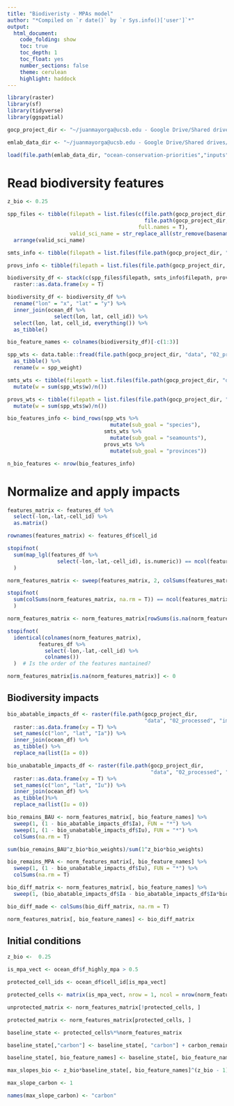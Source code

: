 ```yaml
---
title: "Biodiveristy - MPAs model"
author: "*Compiled on `r date()` by `r Sys.info()['user']`*"
output: 
  html_document:
    code_folding: show
    toc: true
    toc_depth: 1
    toc_float: yes
    number_sections: false
    theme: cerulean
    highlight: haddock
---
```


```r
library(raster)
library(sf)
library(tidyverse)
library(ggspatial)

gocp_project_dir <- "~/juanmayorga@ucsb.edu - Google Drive/Shared drives/emlab/projects/current-projects/ocean-conservation-priorities"

emlab_data_dir <- "~/juanmayorga@ucsb.edu - Google Drive/Shared drives/emlab/data"

load(file.path(emlab_data_dir, "ocean-conservation-priorities","inputs", "national_analyses","common_inputs.RData"))
```


# Read biodiversity features

```r
z_bio <- 0.25

spp_files <- tibble(filepath = list.files(c(file.path(gocp_project_dir, "data", "02_processed", "species_distributions", "birdlife"),
                                            file.path(gocp_project_dir, "data", "02_processed", "species_distributions", "aquamaps")),
                                          full.names = T),
                    valid_sci_name = str_replace_all(str_remove(basename(filepath), "\\.tif"), "_", " ")) %>% 
  arrange(valid_sci_name)

smts_info <- tibble(filepath = list.files(file.path(gocp_project_dir, "data", "02_processed","seamounts"), full.names = T)) 

provs_info <- tibble(filepath = list.files(file.path(gocp_project_dir, "data", "02_processed", "biogeography"), full.names = T, pattern = "\\.tif"))

biodiversity_df <- stack(c(spp_files$filepath, smts_info$filepath, provs_info$filepath)) %>%
  raster::as.data.frame(xy = T)

biodiversity_df <- biodiversity_df %>% 
  rename("lon" = "x", "lat" = "y") %>% 
  inner_join(ocean_df %>% 
               select(lon, lat, cell_id)) %>%
  select(lon, lat, cell_id, everything()) %>%
  as_tibble() 

bio_feature_names <- colnames(biodiversity_df)[-c(1:3)]
```

```r
spp_wts <- data.table::fread(file.path(gocp_project_dir, "data", "02_processed", "species_list", "spp_weights.csv")) %>% 
  as_tibble() %>% 
  rename(w = spp_weight)

smts_wts <- tibble(filepath = list.files(file.path(gocp_project_dir, "data", "02_processed","seamounts"), full.names = T)) %>% 
  mutate(w = sum(spp_wts$w)/n())

provs_wts <- tibble(filepath = list.files(file.path(gocp_project_dir, "data", "02_processed", "biogeography"), full.names = T, pattern = "\\.tif")) %>% 
  mutate(w = sum(spp_wts$w)/n())

bio_features_info <- bind_rows(spp_wts %>% 
                                 mutate(sub_goal = "species"), 
                               smts_wts %>% 
                                 mutate(sub_goal = "seamounts"), 
                               provs_wts %>% 
                                 mutate(sub_goal = "provinces"))

n_bio_features <- nrow(bio_features_info)
```

# Normalize and apply impacts

```r
features_matrix <- features_df %>% 
  select(-lon,-lat,-cell_id) %>% 
  as.matrix()

rownames(features_matrix) <- features_df$cell_id

stopifnot(
  sum(map_lgl(features_df %>%
                select(-lon,-lat,-cell_id), is.numeric)) == ncol(features_matrix)
  ) 

norm_features_matrix <- sweep(features_matrix, 2, colSums(features_matrix, na.rm = T), FUN = "/")

stopifnot(
  sum(colSums(norm_features_matrix, na.rm = T)) == ncol(features_matrix)
  ) 

norm_features_matrix <- norm_features_matrix[rowSums(is.na(norm_features_matrix)) != ncol(norm_features_matrix), ]

stopifnot(
  identical(colnames(norm_features_matrix), 
          features_df %>% 
            select(-lon,-lat,-cell_id) %>% 
            colnames())
  )  # Is the order of the features mantained?

norm_features_matrix[is.na(norm_features_matrix)] <- 0
```

## Biodiversity impacts

```r
bio_abatable_impacts_df <- raster(file.path(gocp_project_dir, 
                                            "data", "02_processed", "impacts", "chi", "abatable_impacts_5_yr_avg_log.tif")) %>% 
  raster::as.data.frame(xy = T) %>% 
  set_names(c("lon", "lat", "Ia")) %>% 
  inner_join(ocean_df) %>% 
  as_tibble() %>% 
  replace_na(list(Ia = 0))

bio_unabatable_impacts_df <- raster(file.path(gocp_project_dir, 
                                              "data", "02_processed", "impacts", "chi", "unabatable_impacts_5_yr_avg_log.tif")) %>% 
  raster::as.data.frame(xy = T) %>% 
  set_names(c("lon", "lat", "Iu")) %>% 
  inner_join(ocean_df) %>% 
  as_tibble()%>% 
  replace_na(list(Iu = 0)) 

bio_remains_BAU <- norm_features_matrix[, bio_feature_names] %>% 
  sweep(1, (1 - bio_abatable_impacts_df$Ia), FUN = "*") %>% 
  sweep(1, (1 - bio_unabatable_impacts_df$Iu), FUN = "*") %>% 
  colSums(na.rm = T)

sum(bio_remains_BAU^z_bio*bio_weights)/sum(1^z_bio*bio_weights)

bio_remains_MPA <- norm_features_matrix[, bio_feature_names] %>% 
  sweep(1, (1 - bio_unabatable_impacts_df$Iu), FUN = "*") %>% 
  colSums(na.rm = T)

bio_diff_matrix <- norm_features_matrix[, bio_feature_names] %>% 
  sweep(1, (bio_abatable_impacts_df$Ia - bio_abatable_impacts_df$Ia*bio_unabatable_impacts_df$Iu), FUN = "*")

bio_diff_made <- colSums(bio_diff_matrix, na.rm = T)

norm_features_matrix[, bio_feature_names] <- bio_diff_matrix
```


## Initial conditions

```r
z_bio <-  0.25

is_mpa_vect <- ocean_df$f_highly_mpa > 0.5

protected_cell_ids <- ocean_df$cell_id[is_mpa_vect]

protected_cells <- matrix(is_mpa_vect, nrow = 1, ncol = nrow(norm_features_matrix))

unprotected_matrix <- norm_features_matrix[!protected_cells, ]

protected_matrix <- norm_features_matrix[protected_cells, ]

baseline_state <- protected_cells%*%norm_features_matrix

baseline_state[,"carbon"] <- baseline_state[, "carbon"] + carbon_remains_BAU

baseline_state[, bio_feature_names] <- baseline_state[, bio_feature_names] + bio_remains_BAU

max_slopes_bio <- z_bio*baseline_state[, bio_feature_names]^(z_bio - 1)

max_slope_carbon <- 1

names(max_slope_carbon) <- "carbon"
```


